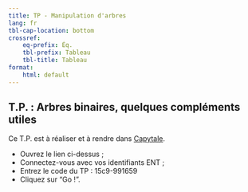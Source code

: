 ---
title: TP - Manipulation d'arbres
lang: fr
tbl-cap-location: bottom
crossref: 
    eq-prefix: Éq.
    tbl-prefix: Tableau
    tbl-title: Tableau
format:
    html: default
---

## T.P. : Arbres binaires, quelques compléments utiles

Ce T.P. est à réaliser et à rendre dans [Capytale](https://capytale2.ac-paris.fr){target="_blank"}.

* Ouvrez le lien ci-dessus ;
* Connectez-vous avec vos identifiants ENT ;
* Entrez le code du TP : 15c9-991659
* Cliquez sur "Go !".